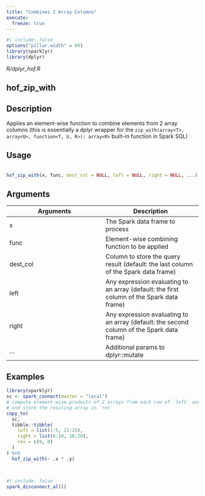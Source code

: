 ```yaml
---
title: "Combines 2 Array Columns"
execute:
  freeze: true
---
```


```r
#| include: false
options("pillar.width" = 60)
library(sparklyr) 
library(dplyr)
```

*R/dplyr_hof.R*

## hof_zip_with

## Description
 Applies an element-wise function to combine elements from 2 array columns (this is essentially a dplyr wrapper for the `zip_with(array<T>, array<U>, function<T, U, R>): array<R>` built-in function in Spark SQL) 


## Usage
```r
 
hof_zip_with(x, func, dest_col = NULL, left = NULL, right = NULL, ...) 
```

## Arguments
|Arguments|Description|
|---|---|
| x | The Spark data frame to process |
| func | Element-wise combining function to be applied |
| dest_col | Column to store the query result (default: the last column of the Spark data frame) |
| left | Any expression evaluating to an array (default: the first column of the Spark data frame) |
| right | Any expression evaluating to an array (default: the second column of the Spark data frame) |
| ... | Additional params to dplyr::mutate |





## Examples
```r
 
 
library(sparklyr) 
sc <- spark_connect(master = "local") 
# compute element-wise products of 2 arrays from each row of `left` and `right` 
# and store the resuling array in `res` 
copy_to( 
  sc, 
  tibble::tibble( 
    left = list(1:5, 21:25), 
    right = list(6:10, 16:20), 
    res = c(0, 0) 
  ) 
) %>% 
  hof_zip_with(~ .x * .y) 
 
 
```



```r
#| include: false
spark_disconnect_all()
```
